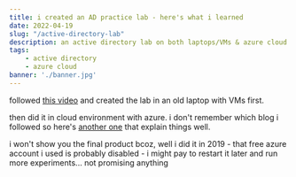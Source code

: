 ```yaml
---
title: i created an AD practice lab - here's what i learned
date: 2022-04-19
slug: "/active-directory-lab"
description: an active directory lab on both laptops/VMs & azure cloud - here's what i learned
tags:
    - active directory
    - azure cloud
banner: './banner.jpg'
---
```


followed [this video](https://youtu.be/xftEuVQ7kY0) and created the lab in an old laptop with VMs first.

then did it in cloud environment with azure. i don't remember which blog i followed so here's [another one](https://kamran-bilgrami.medium.com/ethical-hacking-lessons-building-free-active-directory-lab-in-azure-6c67a7eddd7f) that explain things well. 

i won't show you the final product bcoz, well i did it in 2019 - that free azure account i used is probably disabled - i might pay to restart it later and run more experiments... not promising anything 